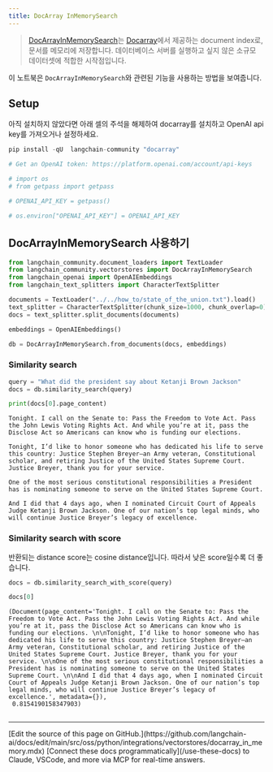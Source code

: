 ```yaml
---
title: DocArray InMemorySearch
---
```


>[DocArrayInMemorySearch](https://docs.docarray.org/user_guide/storing/index_in_memory/)는 [Docarray](https://github.com/docarray/docarray)에서 제공하는 document index로, 문서를 메모리에 저장합니다. 데이터베이스 서버를 실행하고 싶지 않은 소규모 데이터셋에 적합한 시작점입니다.

이 노트북은 `DocArrayInMemorySearch`와 관련된 기능을 사용하는 방법을 보여줍니다.

## Setup

아직 설치하지 않았다면 아래 셀의 주석을 해제하여 docarray를 설치하고 OpenAI api key를 가져오거나 설정하세요.

```python
pip install -qU  langchain-community "docarray"
```

```python
# Get an OpenAI token: https://platform.openai.com/account/api-keys

# import os
# from getpass import getpass

# OPENAI_API_KEY = getpass()

# os.environ["OPENAI_API_KEY"] = OPENAI_API_KEY
```

## DocArrayInMemorySearch 사용하기

```python
from langchain_community.document_loaders import TextLoader
from langchain_community.vectorstores import DocArrayInMemorySearch
from langchain_openai import OpenAIEmbeddings
from langchain_text_splitters import CharacterTextSplitter
```

```python
documents = TextLoader("../../how_to/state_of_the_union.txt").load()
text_splitter = CharacterTextSplitter(chunk_size=1000, chunk_overlap=0)
docs = text_splitter.split_documents(documents)

embeddings = OpenAIEmbeddings()

db = DocArrayInMemorySearch.from_documents(docs, embeddings)
```

### Similarity search

```python
query = "What did the president say about Ketanji Brown Jackson"
docs = db.similarity_search(query)
```

```python
print(docs[0].page_content)
```

```output
Tonight. I call on the Senate to: Pass the Freedom to Vote Act. Pass the John Lewis Voting Rights Act. And while you’re at it, pass the Disclose Act so Americans can know who is funding our elections.

Tonight, I’d like to honor someone who has dedicated his life to serve this country: Justice Stephen Breyer—an Army veteran, Constitutional scholar, and retiring Justice of the United States Supreme Court. Justice Breyer, thank you for your service.

One of the most serious constitutional responsibilities a President has is nominating someone to serve on the United States Supreme Court.

And I did that 4 days ago, when I nominated Circuit Court of Appeals Judge Ketanji Brown Jackson. One of our nation’s top legal minds, who will continue Justice Breyer’s legacy of excellence.
```

### Similarity search with score

반환되는 distance score는 cosine distance입니다. 따라서 낮은 score일수록 더 좋습니다.

```python
docs = db.similarity_search_with_score(query)
```

```python
docs[0]
```

```output
(Document(page_content='Tonight. I call on the Senate to: Pass the Freedom to Vote Act. Pass the John Lewis Voting Rights Act. And while you’re at it, pass the Disclose Act so Americans can know who is funding our elections. \n\nTonight, I’d like to honor someone who has dedicated his life to serve this country: Justice Stephen Breyer—an Army veteran, Constitutional scholar, and retiring Justice of the United States Supreme Court. Justice Breyer, thank you for your service. \n\nOne of the most serious constitutional responsibilities a President has is nominating someone to serve on the United States Supreme Court. \n\nAnd I did that 4 days ago, when I nominated Circuit Court of Appeals Judge Ketanji Brown Jackson. One of our nation’s top legal minds, who will continue Justice Breyer’s legacy of excellence.', metadata={}),
 0.8154190158347903)
```

```python

```

---

<Callout icon="pen-to-square" iconType="regular">
    [Edit the source of this page on GitHub.](https://github.com/langchain-ai/docs/edit/main/src/oss/python/integrations/vectorstores/docarray_in_memory.mdx)
</Callout>
<Tip icon="terminal" iconType="regular">
    [Connect these docs programmatically](/use-these-docs) to Claude, VSCode, and more via MCP for    real-time answers.
</Tip>
